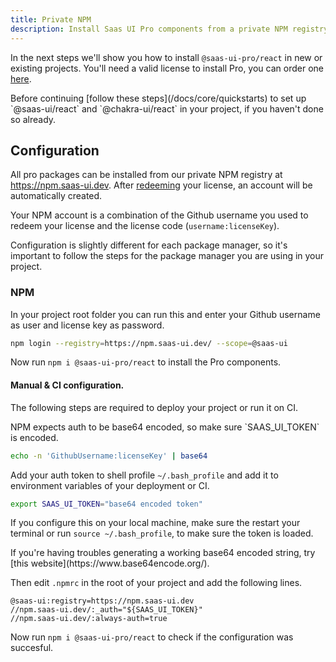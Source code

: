 ```yaml
---
title: Private NPM
description: Install Saas UI Pro components from a private NPM registry.
---
```


In the next steps we'll show you how to install `@saas-ui-pro/react` in new or existing projects.
You'll need a valid license to install Pro, you can order one [here](/pricing).

<Info>
  Before continuing [follow these steps](/docs/core/quickstarts) to set up
  `@saas-ui/react` and `@chakra-ui/react` in your project, if you haven't done
  so already.
</Info>

## Configuration

All pro packages can be installed from our private NPM registry at https://npm.saas-ui.dev.
After [redeeming](/redeem) your license, an account will be automatically created.

Your NPM account is a combination of the Github username you used to redeem your license and the license code (`username:licenseKey`).

<Info>
  Configuration is slightly different for each package manager, so it's
  important to follow the steps for the package manager you are using in your
  project.
</Info>

### NPM

In your project root folder you can run this and enter your Github username as user and license key as password.

```bash
npm login --registry=https://npm.saas-ui.dev/ --scope=@saas-ui
```

Now run `npm i @saas-ui-pro/react` to install the Pro components.

#### Manual & CI configuration.

The following steps are required to deploy your project or run it on CI.

<Info>
  NPM expects auth to be base64 encoded, so make sure `SAAS_UI_TOKEN` is
  encoded.
</Info>

```bash
echo -n 'GithubUsername:licenseKey' | base64
```

Add your auth token to shell profile `~/.bash_profile` and add it to environment variables of your deployment or CI.

```bash
export SAAS_UI_TOKEN="base64 encoded token"
```

If you configure this on your local machine, make sure the restart your terminal
or run `source ~/.bash_profile`, to make sure the token is loaded.

<Info>
  If you're having troubles generating a working base64 encoded string, try
  [this website](https://www.base64encode.org/).
</Info>

Then edit `.npmrc` in the root of your project and add the following lines.

```
@saas-ui:registry=https://npm.saas-ui.dev
//npm.saas-ui.dev/:_auth="${SAAS_UI_TOKEN}"
//npm.saas-ui.dev/:always-auth=true
```

Now run `npm i @saas-ui-pro/react` to check if the configuration was succesful.
